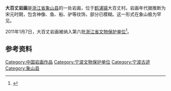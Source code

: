 {{coord|29|9|13|N|121|57|42|E|display=title}}
{{文物保护单位
| 级别 = 省级
| 省区市 = 浙江省
| 图片 = 
| 名称 = 大百丈岩画
| 编号 = 6-255
| 分类 = 石窟寺及石刻
| 时代 = [[宋朝|宋]]、[[元朝|元]]
| 所在 = [[象山县|象山县]]
| 登录 = 2011年1月7日
}}
'''大百丈岩画'''是[[浙江省|浙江省]][[象山县|象山县]]的一处岩画，位于[[鹤浦镇|鹤浦镇]]大百丈村。岩画年代据推断为宋元时期，包含神像、鱼、船、驴等纹饰，部分已模糊。这一形式在象山极为罕见。

2011年1月7日，大百丈岩画被纳入第六批[[浙江省文物保护单位|浙江省文物保护单位]]<ref>{{cite web|url=http://www.nbwb.net/pd_wwbh/info.aspx?Id=22228&type=2|title=大百丈岩画|publisher=宁波文化遗产保护网|date=2012-03-31|accessdate=2013-06-17|archive-date=2015-03-29|archive-url=https://web.archive.org/web/20150329000803/http://www.nbwb.net/pd_wwbh/info.aspx?Id=22228&type=2|dead-url=no}}</ref>。

== 参考资料 ==
{{reflist}}

{{宁波市境内的浙江省文物保护单位}}
{{Ningbo-stub}}

{{DEFAULTSORT:D}}
[[Category:中国岩画作品|Category:中国岩画作品]]
[[Category:宁波文物保护单位|Category:宁波文物保护单位]]
[[Category:宁波古迹|Category:宁波古迹]]
[[Category:象山县|Category:象山县]]